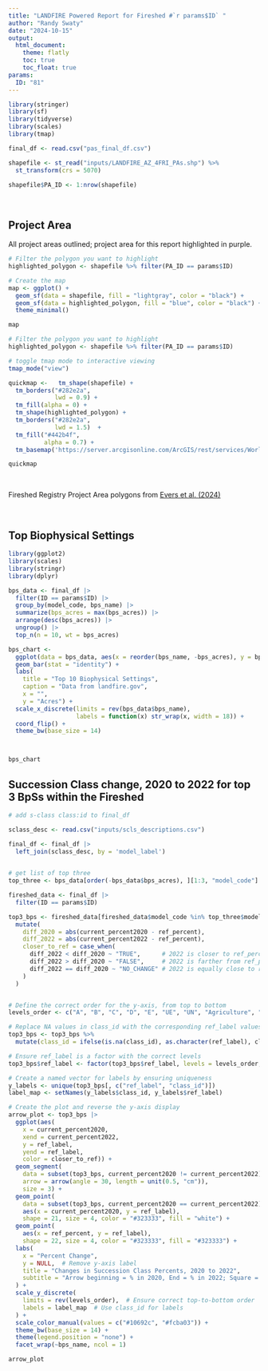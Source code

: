 ```yaml
---
title: "LANDFIRE Powered Report for Fireshed #`r params$ID` "
author: "Randy Swaty"
date: "2024-10-15"
output:
  html_document:
    theme: flatly
    toc: true
    toc_float: true
params:
  ID: "81"
---
```


<style type="text/css">
.main-container {
  max-width: 100% !important;
  margin: auto;
}
</style>


```r

library(stringer)
library(sf)
library(tidyverse)
library(scales)
library(tmap)

final_df <- read.csv("pas_final_df.csv")

shapefile <- st_read("inputs/LANDFIRE_AZ_4FRI_PAs.shp") %>% 
  st_transform(crs = 5070) 

shapefile$PA_ID <- 1:nrow(shapefile)

```

<br>

## Project Area

All project areas outlined; project area for this report highlighted in purple.

```r

# Filter the polygon you want to highlight
highlighted_polygon <- shapefile %>% filter(PA_ID == params$ID)

# Create the map
map <- ggplot() +
  geom_sf(data = shapefile, fill = "lightgray", color = "black") +
  geom_sf(data = highlighted_polygon, fill = "blue", color = "black") +
  theme_minimal()

map
```


```r


# Filter the polygon you want to highlight
highlighted_polygon <- shapefile %>% filter(PA_ID == params$ID)

# toggle tmap mode to interactive viewing
tmap_mode("view")

quickmap <-   tm_shape(shapefile) +
  tm_borders("#282e2a",
             lwd = 0.9) +
  tm_fill(alpha = 0) +
  tm_shape(highlighted_polygon) +
  tm_borders("#282e2a",
             lwd = 1.5)  +
  tm_fill("#442b4f",
          alpha = 0.7) +
  tm_basemap('https://server.arcgisonline.com/ArcGIS/rest/services/World_Topo_Map/MapServer/tile/{z}/{y}/{x}') 

quickmap
```

<br>

Fireshed Registry Project Area polygons from [Evers et al. (2024)](https://www.fs.usda.gov/rds/archive/catalog/RDS-2020-0054-3){target="blank"}

<br>


## Top Biophysical Settings


```r
library(ggplot2)
library(scales)
library(stringr)
library(dplyr)

bps_data <- final_df |>
  filter(ID == params$ID) |>
  group_by(model_code, bps_name) |>
  summarize(bps_acres = max(bps_acres)) |>
  arrange(desc(bps_acres)) |>
  ungroup() |>
  top_n(n = 10, wt = bps_acres) 

bps_chart <- 
  ggplot(data = bps_data, aes(x = reorder(bps_name, -bps_acres), y = bps_acres)) +
  geom_bar(stat = "identity") +
  labs(
    title = "Top 10 Biophysical Settings",
    caption = "Data from landfire.gov",
    x = "",
    y = "Acres") +
  scale_x_discrete(limits = rev(bps_data$bps_name),
                   labels = function(x) str_wrap(x, width = 18)) +
  coord_flip() +
  theme_bw(base_size = 14)



bps_chart

```




## Succession Class change, 2020 to 2022 for top 3 BpSs within the Fireshed

```r

# add s-class class:id to final_df

sclass_desc <- read.csv("inputs/scls_descriptions.csv")

final_df <- final_df |>
  left_join(sclass_desc, by = 'model_label')
  

# get list of top three
top_three <- bps_data[order(-bps_data$bps_acres), ][1:3, "model_code"]

fireshed_data <- final_df |>
  filter(ID == params$ID) 

top3_bps <- fireshed_data[fireshed_data$model_code %in% top_three$model_code, ] |>
  mutate(
    diff_2020 = abs(current_percent2020 - ref_percent),
    diff_2022 = abs(current_percent2022 - ref_percent),
    closer_to_ref = case_when(
      diff_2022 < diff_2020 ~ "TRUE",      # 2022 is closer to ref_percent than 2020
      diff_2022 > diff_2020 ~ "FALSE",     # 2022 is farther from ref_percent than 2020
      diff_2022 == diff_2020 ~ "NO_CHANGE" # 2022 is equally close to ref_percent as 2020
    )
  )



```


```r


# Define the correct order for the y-axis, from top to bottom
levels_order <- c("A", "B", "C", "D", "E", "UE", "UN", "Agriculture", "Developed")

# Replace NA values in class_id with the corresponding ref_label values
top3_bps <- top3_bps %>%
  mutate(class_id = ifelse(is.na(class_id), as.character(ref_label), class_id))

# Ensure ref_label is a factor with the correct levels
top3_bps$ref_label <- factor(top3_bps$ref_label, levels = levels_order, ordered = TRUE)

# Create a named vector for labels by ensuring uniqueness
y_labels <- unique(top3_bps[, c("ref_label", "class_id")])
label_map <- setNames(y_labels$class_id, y_labels$ref_label)

# Create the plot and reverse the y-axis display
arrow_plot <- top3_bps |>
  ggplot(aes(
    x = current_percent2020, 
    xend = current_percent2022, 
    y = ref_label, 
    yend = ref_label, 
    color = closer_to_ref)) +
  geom_segment(
    data = subset(top3_bps, current_percent2020 != current_percent2022),
    arrow = arrow(angle = 30, length = unit(0.5, "cm")),
    size = 3) +
  geom_point(
    data = subset(top3_bps, current_percent2020 == current_percent2022),
    aes(x = current_percent2020, y = ref_label),
    shape = 21, size = 4, color = "#323333", fill = "white") +
  geom_point(
    aes(x = ref_percent, y = ref_label),
    shape = 22, size = 4, color = "#323333", fill = "#323333") +
  labs(
    x = "Percent Change", 
    y = NULL,  # Remove y-axis label
    title = "Changes in Succession Class Percents, 2020 to 2022",
    subtitle = "Arrow beginning = % in 2020, End = % in 2022; Square = Reference %, Circle = No Change"
  ) +
  scale_y_discrete(
    limits = rev(levels_order),  # Ensure correct top-to-bottom order
    labels = label_map  # Use class_id for labels
  ) +
  scale_color_manual(values = c("#10692c", "#fcba03")) +
  theme_bw(base_size = 14) + 
  theme(legend.position = "none") +
  facet_wrap(~bps_name, ncol = 1) 

arrow_plot


```

